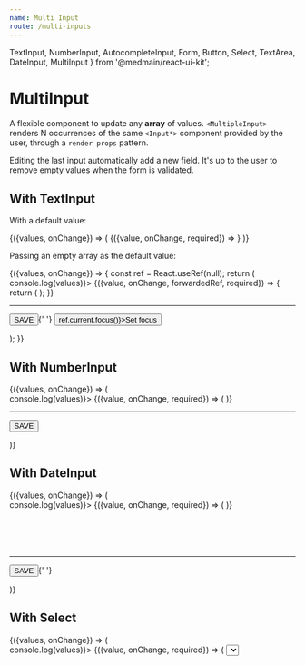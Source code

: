 ```yaml
---
name: Multi Input
route: /multi-inputs
---
```


  TextInput,
  NumberInput,
  AutocompleteInput,
  Form,
  Button,
  Select,
  TextArea,
  DateInput,
  MultiInput
} from '@medmain/react-ui-kit';


# MultiInput

A flexible component to update any **array** of values.
`<MultipleInput>` renders N occurrences of the same `<Input*>` component provided by the user, through a `render props` pattern.

Editing the last input automatically add a new field. It's up to the user to remove empty values when the form is validated.

## With TextInput

With a default value:

<Playground>
  <Root>
    <FormContainer initialValues={{players: ['Larry', 'Michael', 'Clyde']}}>
      {({values, onChange}) => (
        <MultiInput values={values.players} onChange={onChange('players')}>
          {({value, onChange, required}) => <TextInput value={value} onChange={onChange} />}
        </MultiInput>
      )}
    </FormContainer>
  </Root>
</Playground>

Passing an empty array as the default value:

<Playground>
  <Root>
    <FormContainer initialValues={{players: []}}>
      {({values, onChange}) => {
        const ref = React.useRef(null);
        return (
          <Form onSubmit={() => console.log(values)}>
            <MultiInput ref={ref} values={values.players} onChange={onChange('players')} required>
              {({value, onChange, forwardedRef, required}) => {
                return (
                  <TextInput
                    ref={forwardedRef}
                    value={value}
                    onChange={onChange}
                    required={required}
                  />
                );
              }}
            </MultiInput>
            <hr />
            <Button rsPrimary type="submit">
              SAVE
            </Button>{' '}
            <Button onClick={() => ref.current.focus()}>Set focus</Button>
          </Form>
        );
      }}
    </FormContainer>
  </Root>
</Playground>

## With NumberInput

<Playground>
  <Root>
    <FormContainer initialValues={{numbers: [33, 23]}}>
      {({values, onChange}) => (
        <Form onSubmit={() => console.log(values)}>
          <MultiInput values={values.numbers} onChange={onChange('numbers')} required>
            {({value, onChange, required}) => (
              <NumberInput value={value} onChange={onChange} required={required} />
            )}
          </MultiInput>
          <hr />
          <Button rsPrimary type="submit">
            SAVE
          </Button>
        </Form>
      )}
    </FormContainer>
  </Root>
</Playground>

## With DateInput

<Playground>
  <Root>
    <FormContainer initialValues={{dates: [new Date('2019-05-28T07:44:56.873Z')]}}>
      {({values, onChange}) => (
        <Form onSubmit={() => console.log(values)}>
          <MultiInput values={values.dates} onChange={onChange('dates')} required>
            {({value, onChange, required}) => (
              <DateInput value={value} onChange={onChange} required={required} />
            )}
          </MultiInput>
          <br />
          <br />
          <br />
          <br />
          <br />
          <hr />
          <Button rsPrimary type="submit">
            SAVE
          </Button>{' '}
        </Form>
      )}
    </FormContainer>
  </Root>
</Playground>

## With Select

<Playground>
  <Root>
    <FormContainer initialValues={{teams: []}}>
      {({values, onChange}) => (
        <Form onSubmit={() => console.log(values)}>
          <MultiInput values={values.teams} onChange={onChange('teams')} required>
            {({value, onChange, required}) => (
              <Select
                type="select"
                value={value}
                options={items.map(({id, team}) => ({value: id, label: team}))}
                onChange={onChange}
                required={required}
                hasEmptyOption
              />
            )}
          </MultiInput>
          <hr />
          <Button rsPrimary type="submit">
            SAVE
          </Button>
        </Form>
      )}
    </FormContainer>
  </Root>
</Playground>

## With AutocompleteInput

Increasing the spacing between the inputs with `spacing="2rem"`

<Playground>
  <Root>
    <FormContainer initialValues={{cities: []}}>
      {({values, onChange}) => {
        const cities = ['Boston', 'Chicago', 'New York', 'Los Angeles', 'San Antonio'];
        return (
          <Form onSubmit={() => console.log(values)}>
            <MultiInput
              values={values.cities}
              onChange={onChange('cities')}
              required
              spacing="2rem"
            >
              {({value, onChange, required}) => (
                <AutocompleteInput
                  items={cities}
                  value={value}
                  onChange={onChange}
                  required={required}
                />
              )}
            </MultiInput>
            <hr />
            <Button rsPrimary type="submit">
              SAVE
            </Button>
          </Form>
        );
      }}
    </FormContainer>
  </Root>
</Playground>

## With TextArea

Changing the default layout using `layout="vertical"` and adding a button to remove the item.

<Playground>
  <Root>
    <FormContainer initialValues={{comments: []}}>
      {({values, onChange}) => {
        return (
          <Form onSubmit={() => console.log(values)}>
            <MultiInput
              values={values.comments}
              onChange={onChange('comments')}
              required
              layout={'vertical'}
            >
              {({value, index, onChange, onClear, required}) => (
                <>
                  <p>This is the comment number {index + 1}</p>
                  <TextArea value={value} onChange={onChange} required={required} />
                  {onClear && (
                    <Button rsSmall onClick={onClear}>
                      REMOVE
                    </Button>
                  )}
                </>
              )}
            </MultiInput>
            <hr />
            <Button rsPrimary type="submit">
              SAVE
            </Button>
          </Form>
        );
      }}
    </FormContainer>
  </Root>
</Playground>
